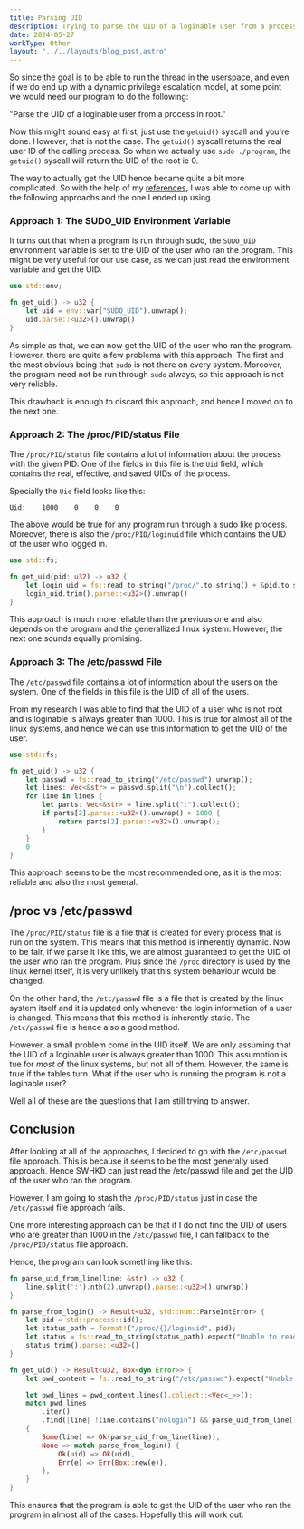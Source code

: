 ```yaml
---
title: Parsing UID 
description: Trying to parse the UID of a loginable user from a process in root.
date: 2024-05-27
workType: Other
layout: "../../layouts/blog_post.astro"
---
```


So since the goal is to be able to run the thread in the userspace, and even if we do end
up with a dynamic privilege escalation model, at some point we would need our program to do the following:

"Parse the UID of a loginable user from a process in root."

Now this might sound easy at first, just use the `getuid()` syscall and you're done.
However, that is not the case. The `getuid()` syscall returns the real user ID of the calling process.
So when we actually use `sudo ./program`, the `getuid()` syscall will return the UID of the root ie 0.

The way to actually get the UID hence became quite a bit more complicated.
So with the help of my [references](#references), I was able to come up with the following approachs and the one I ended up using.

### Approach 1: The SUDO_UID Environment Variable

It turns out that when a program is run through sudo, the `SUDO_UID` environment variable is set to the UID of the user who ran the program.
This might be very useful for our use case, as we can just read the environment variable and get the UID.

```rust
use std::env;

fn get_uid() -> u32 {
    let uid = env::var("SUDO_UID").unwrap();
    uid.parse::<u32>().unwrap()
}
```

As simple as that, we can now get the UID of the user who ran the program.
However, there are quite a few problems with this approach.
The first and the most obvious being that `sudo` is not there on every system.
Moreover, the program need not be run through `sudo` always, so this approach is not very reliable.

This drawback is enough to discard this approach, and hence I moved on to the next one.

### Approach 2: The /proc/PID/status File

The `/proc/PID/status` file contains a lot of information about the process with the given PID.
One of the fields in this file is the `Uid` field, which contains the real, effective, and saved UIDs of the process.

Specially the `Uid` field looks like this:

```
Uid:    1000    0    0    0
```

The above would be true for any program run through a sudo like process.
Moreover, there is also the `/proc/PID/loginuid` file which contains the UID of the user who logged in.

```rust
use std::fs;

fn get_uid(pid: u32) -> u32 {
    let login_uid = fs::read_to_string("/proc/".to_string() + &pid.to_string() + "/loginuid").unwrap();
    login_uid.trim().parse::<u32>().unwrap()
}
```

This approach is much more reliable than the previous one and also depends on the program and the generallized
linux system.
However, the next one sounds equally promising.

### Approach 3: The /etc/passwd File

The `/etc/passwd` file contains a lot of information about the users on the system.
One of the fields in this file is the UID of all of the users.

From my research I was able to find that the UID of a user who is not root and is loginable is always greater than 1000.
This is true for almost all of the linux systems, and hence we can use this information to get the UID of the user.

```rust
use std::fs;

fn get_uid() -> u32 {
    let passwd = fs::read_to_string("/etc/passwd").unwrap();
    let lines: Vec<&str> = passwd.split("\n").collect();
    for line in lines {
        let parts: Vec<&str> = line.split(":").collect();
        if parts[2].parse::<u32>().unwrap() > 1000 {
            return parts[2].parse::<u32>().unwrap();
        }
    }
    0
}
```

This approach seems to be the most recommended one, as it is the most reliable and also the most general.

## /proc vs /etc/passwd

The `/proc/PID/status` file is a file that is created for every process that is run on the system.
This means that this method is inherently dynamic.
Now to be fair, if we parse it like this, we are almost guaranteed to get the UID of the user who ran the program.
Plus since the `/proc` directory is used by the linux kernel itself, it is very unlikely that this system
behaviour would be changed.

On the other hand, the `/etc/passwd` file is a file that is created by the linux system itself and
it is updated only whenever the login information of a user is changed.
This means that this method is inherently static.
The `/etc/passwd` file is hence also a good method.

However, a small problem come in the UID itself.
We are only assuming that the UID of a loginable user is always greater than 1000.
This assumption is tue for *most* of the linux systems, but not all of them.
However, the same is true if the tables turn.
What if the user who is running the program is not a loginable user?

Well all of these are the questions that I am still trying to answer.

## Conclusion

After looking at all of the approaches, I decided to go with the `/etc/passwd` file approach.
This is because it seems to be the most generally used approach.
Hence SWHKD can just read the /etc/passwd file and get the UID of the user who ran the program.

However, I am going to stash the `/proc/PID/status` just in case the `/etc/passwd` file approach fails.

One more interesting approach can be that if I do not find the UID of users who are greater than 1000 in the `/etc/passwd` file,
I can fallback to the `/proc/PID/status` file approach.

Hence, the program can look something like this:

```rust
fn parse_uid_from_line(line: &str) -> u32 {
    line.split(':').nth(2).unwrap().parse::<u32>().unwrap()
}

fn parse_from_login() -> Result<u32, std::num::ParseIntError> {
    let pid = std::process::id();
    let status_path = format!("/proc/{}/loginuid", pid);
    let status = fs::read_to_string(status_path).expect("Unable to read /proc/<pid>/loginuid");
    status.trim().parse::<u32>()
}

fn get_uid() -> Result<u32, Box<dyn Error>> {
    let pwd_content = fs::read_to_string("/etc/passwd").expect("Unable to read /etc/passwd");

    let pwd_lines = pwd_content.lines().collect::<Vec<_>>();
    match pwd_lines
        .iter()
        .find(|line| !line.contains("nologin") && parse_uid_from_line(line) >= 1000)
    {
        Some(line) => Ok(parse_uid_from_line(line)),
        None => match parse_from_login() {
            Ok(uid) => Ok(uid),
            Err(e) => Err(Box::new(e)),
        },
    }
}
```

This ensures that the program is able to get the UID of the user who ran the program in almost all of the cases.
Hopefully this will work out.
